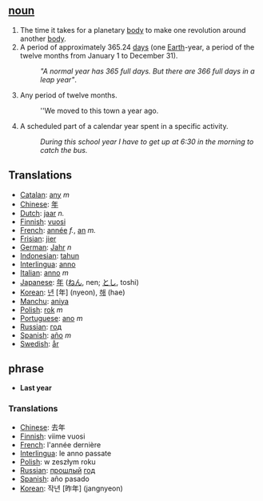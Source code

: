 ==[[noun]]==

# The time it takes for a planetary [[body]] to make one revolution around another [[body]].
# A period of approximately 365.24 [[day]]s (one [[Earth]]-year, a period of  the twelve months from January 1 to December 31).
#:'' "A normal year has 365 full days. But there are 366 full days in a leap year" ''.
#Any period of twelve months. 
#:''We moved to this town a year ago. 
#A scheduled part of a calendar year spent in a specific activity. 
#:''During this school year I have to get up at 6:30 in the morning to catch the bus.''

==Translations==
*[[Catalan]]: [[any]] ''m''
*[[Chinese]]: [[年]]
*[[Dutch]]: [[jaar]] ''n.''
*[[Finnish]]: [[vuosi]]
*[[French]]: [[année]] ''f.'', [[an]] ''m.''
*[[Frisian]]: [[jier]]
*[[German]]: [[Jahr]] ''n''
*[[Indonesian]]: [[tahun]]
*[[Interlingua]]: [[anno]]
*[[Italian]]: [[anno]] ''m''
*[[Japanese]]: [[年]] ([[ねん]], nen; [[とし]], toshi)
*[[Korean]]: [[년]] [年] (nyeon), [[해]] (hae)
*[[Manchu]]: [[aniya]]
*[[Polish]]: [[rok]] ''m''
*[[Portuguese]]: [[ano]] ''m''
*[[Russian]]: [[год]]
*[[Spanish]]: [[año]] ''m''
*[[Swedish]]: [[år]]

== phrase ==

*'''Last year'''

===Translations===
*[[Chinese]]: 去年
*[[Finnish]]: viime vuosi
*[[French]]: l'année dernière
*[[Interlingua]]: le anno passate
*[[Polish]]: w zeszłym roku
*[[Russian]]: [[прошлый]] [[год]]
*[[Spanish]]: año pasado
*[[Korean]]: 작년 [昨年] (jangnyeon)